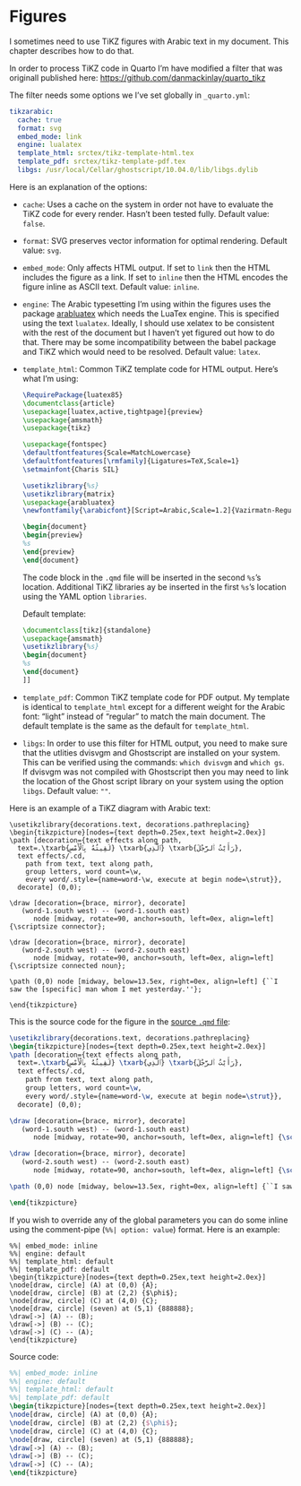 # Figures

I sometimes need to use TiKZ figures with Arabic text in my document.
This chapter describes how to do that.

In order to process TiKZ code in Quarto
I'm have modified a filter that was originall published here: 
<https://github.com/danmackinlay/quarto_tikz>

The filter needs some options we I've set globally in `_quarto.yml`:

```yml
tikzarabic:
  cache: true
  format: svg
  embed_mode: link
  engine: lualatex
  template_html: srctex/tikz-template-html.tex
  template_pdf: srctex/tikz-template-pdf.tex
  libgs: /usr/local/Cellar/ghostscript/10.04.0/lib/libgs.dylib
```

Here is an explanation of the options:

+ `cache`: Uses a cache on the system in order not have to evaluate the TiKZ code for every render. Hasn't been tested fully. 
  Default value: `false`.
+ `format`: SVG preserves vector information for optimal rendering. 
  Default value: `svg`.
+ `embed_mode`: Only affects HTML output. If set to `link` then the HTML includes the figure as a link. If set to `inline` then the HTML encodes the figure inline as ASCII text. 
  Default value: `inline`.
+ `engine`: The Arabic typesetting I'm using within the figures uses the package [arabluatex](https://ctan.org/pkg/arabluatex?lang=en) which needs the LuaTex engine. This is specified using the text `lualatex`. Ideally, I should use xelatex to be consistent with the rest of the document but I haven't yet figured out how to do that. There may be some incompatibility between the babel package and TiKZ which would need to be resolved.
  Default value: `latex`.
+ `template_html`: Common TiKZ template code for HTML output. Here's what I'm using:

  ```tex
  \RequirePackage{luatex85}
  \documentclass{article}
  \usepackage[luatex,active,tightpage]{preview}
  \usepackage{amsmath}
  \usepackage{tikz}
  
  \usepackage{fontspec}
  \defaultfontfeatures{Scale=MatchLowercase}
  \defaultfontfeatures[\rmfamily]{Ligatures=TeX,Scale=1}
  \setmainfont{Charis SIL}
  
  \usetikzlibrary{%s}
  \usetikzlibrary{matrix}
  \usepackage{arabluatex}
  \newfontfamily{\arabicfont}[Script=Arabic,Scale=1.2]{Vazirmatn-Regular}
  
  \begin{document}
  \begin{preview}
  %s
  \end{preview}
  \end{document}
  ```

  The code block in the `.qmd` file will be inserted in the second `%s`'s location. Additional TiKZ libraries ay be inserted in the first `%s`'s location using the YAML option `libraries`.

  Default template:

  ```tex
  \documentclass[tikz]{standalone}
  \usepackage{amsmath}
  \usetikzlibrary{%s}
  \begin{document}
  %s
  \end{document}
  ]]
  ```

+ `template_pdf`: Common TiKZ template code for PDF output. My template is identical to `template_html` except for a different weight for the Arabic font: "light" instead of "regular" to match the main document.
 The default template is the same as the default for `template_html`.

+ `libgs`: In order to use this filter for HTML output, you need to make sure that the utlities dvisvgm and Ghostscript are installed on your system. This can be verified using the commands: `which dvisvgm` and `which gs`. If dvisvgm was not compiled with Ghostscript then you may need to link the location of the Ghost script library on your system using the option `libgs`.
  Default value: `""`.

Here is an example of a TiKZ diagram with Arabic text:

```.tikzarabic
\usetikzlibrary{decorations.text, decorations.pathreplacing}
\begin{tikzpicture}[nodes={text depth=0.25ex,text height=2.0ex}]
\path [decoration={text effects along path,
  text=.\txarb{لَقِيتُهُ بِٱلْأَمْسِ} \txarb{ٱلَّذِي} \txarb{رَأَيْتُ ٱَلرَّجُلَ},
  text effects/.cd,
    path from text, text along path,
    group letters, word count=\w,
    every word/.style={name=word-\w, execute at begin node=\strut}},
  decorate] (0,0);

\draw [decoration={brace, mirror}, decorate]
   (word-1.south west) -- (word-1.south east)
      node [midway, rotate=90, anchor=south, left=0ex, align=left] {\scriptsize connector};

\draw [decoration={brace, mirror}, decorate]
   (word-2.south west) -- (word-2.south east)
      node [midway, rotate=90, anchor=south, left=0ex, align=left] {\scriptsize connected noun};

\path (0,0) node [midway, below=13.5ex, right=0ex, align=left] {``I saw the [specific] man whom I met yesterday.''};

\end{tikzpicture}
```

<!--See the 
[source file](https://github.com/adamiturabi/quarto-arabic-mwe/blob/main/srcqmd/figures.qmd)
for the code.

If you wish to override any of the global options you may do it
-->

This is the source code for the figure in the [source `.qmd` file](https://github.com/adamiturabi/quarto-arabic-mwe/blob/main/srcqmd/figures.qmd):

```tex
\usetikzlibrary{decorations.text, decorations.pathreplacing}
\begin{tikzpicture}[nodes={text depth=0.25ex,text height=2.0ex}]
\path [decoration={text effects along path,
  text=.\txarb{لَقِيتُهُ بِٱلْأَمْسِ} \txarb{ٱلَّذِي} \txarb{رَأَيْتُ ٱَلرَّجُلَ},
  text effects/.cd,
    path from text, text along path,
    group letters, word count=\w,
    every word/.style={name=word-\w, execute at begin node=\strut}},
  decorate] (0,0);

\draw [decoration={brace, mirror}, decorate]
   (word-1.south west) -- (word-1.south east)
      node [midway, rotate=90, anchor=south, left=0ex, align=left] {\scriptsize connector};

\draw [decoration={brace, mirror}, decorate]
   (word-2.south west) -- (word-2.south east)
      node [midway, rotate=90, anchor=south, left=0ex, align=left] {\scriptsize connected noun};

\path (0,0) node [midway, below=13.5ex, right=0ex, align=left] {``I saw the [specific] man whom I met yesterday.''};

\end{tikzpicture}
```

If you wish to override any of the global parameters you can do some inline using the comment-pipe (`%%| option: value`) format. Here is an example:

```.tikzarabic
%%| embed_mode: inline
%%| engine: default
%%| template_html: default
%%| template_pdf: default
\begin{tikzpicture}[nodes={text depth=0.25ex,text height=2.0ex}]
\node[draw, circle] (A) at (0,0) {A};
\node[draw, circle] (B) at (2,2) {$\phi$};
\node[draw, circle] (C) at (4,0) {C};
\node[draw, circle] (seven) at (5,1) {888888};
\draw[->] (A) -- (B);
\draw[->] (B) -- (C);
\draw[->] (C) -- (A);
\end{tikzpicture}
```

Source code:

```tex
%%| embed_mode: inline
%%| engine: default
%%| template_html: default
%%| template_pdf: default
\begin{tikzpicture}[nodes={text depth=0.25ex,text height=2.0ex}]
\node[draw, circle] (A) at (0,0) {A};
\node[draw, circle] (B) at (2,2) {$\phi$};
\node[draw, circle] (C) at (4,0) {C};
\node[draw, circle] (seven) at (5,1) {888888};
\draw[->] (A) -- (B);
\draw[->] (B) -- (C);
\draw[->] (C) -- (A);
\end{tikzpicture}
```

